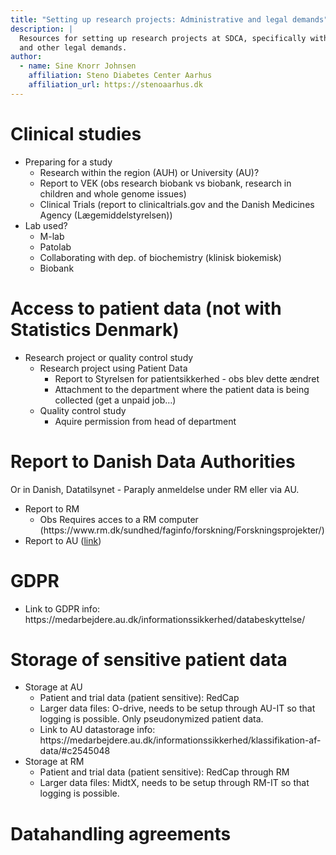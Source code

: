 ```yaml
---
title: "Setting up research projects: Administrative and legal demands"
description: |
  Resources for setting up research projects at SDCA, specifically with administrative
  and other legal demands.
author:
  - name: Sine Knorr Johnsen
    affiliation: Steno Diabetes Center Aarhus
    affiliation_url: https://stenoaarhus.dk
---
```


# Clinical studies

* Preparing for a study
    * Research within the region (AUH) or University (AU)?
    * Report to VEK (obs research biobank vs biobank, research in children and whole genome issues)
    * Clinical Trials (report to clinicaltrials.gov and the Danish Medicines Agency (Lægemiddelstyrelsen))
        
* Lab used?
    * M-lab
    * Patolab
    * Collaborating with dep. of biochemistry (klinisk biokemisk)
    * Biobank
 
# Access to patient data (not with Statistics Denmark)

* Research project or quality control study
    * Research project using Patient Data
        * Report to Styrelsen for patientsikkerhed - obs blev dette ændret
        * Attachment to the department where the patient data is being collected (get a unpaid job...)
     
    * Quality control study
        * Aquire permission from head of department

# Report to Danish Data Authorities 

Or in Danish, Datatilsynet - Paraply anmeldelse under RM eller via AU.

* Report to RM
    * Obs Requires acces to a RM computer (https://www.rm.dk/sundhed/faginfo/forskning/Forskningsprojekter/)
* Report to AU ([link](https://medarbejdere.au.dk/informationssikkerhed/databeskyttelse/saerligt-om-forskning/anmeldelsesskema-dataansvarlig/))

# GDPR

* Link to GDPR info: https://medarbejdere.au.dk/informationssikkerhed/databeskyttelse/
 
# Storage of sensitive patient data

* Storage at AU
    * Patient and trial data (patient sensitive): RedCap
    * Larger data files: O-drive, needs to be setup through AU-IT so that logging is possible. Only pseudonymized patient data.
    * Link to AU datastorage info: https://medarbejdere.au.dk/informationssikkerhed/klassifikation-af-data/#c2545048
* Storage at RM
    * Patient and trial data (patient sensitive): RedCap through RM
    * Larger data files: MidtX, needs to be setup through RM-IT so that logging is possible.  

# Datahandling agreements

